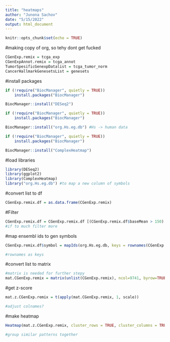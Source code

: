 ```yaml
---
title: "heatmaps"
author: "Junona Sachov"
date: "5/15/2022"
output: html_document
---
```


```r
knitr::opts_chunk$set(echo = TRUE)
```

#making copy of org, so tehy dont get fucked 
```r
CGenExp.remix = tcga_exp
CGenExpAnnot.remix = tcga_annot
TumorSpesificGenexpDatalist = tcga_tumor_norm
CancerHallmarkGenesetsList = genesets
```

#install packages 
```r
if (!require("BiocManager", quietly = TRUE))
    install.packages("BiocManager")

BiocManager::install("DESeq2")

if (!require("BiocManager", quietly = TRUE))
    install.packages("BiocManager")

BiocManager::install("org.Hs.eg.db") #Hs -> human data 

if (!require("BiocManager", quietly = TRUE))
    install.packages("BiocManager")

BiocManager::install("ComplexHeatmap")
```


#load libraries 
```r
library(DESeq2)
library(ggplot2)
library(ComplexHeatmap)
library("org.Hs.eg.db") #to map a new column of symbols
```


#convert list to df
```r
CGenExp.remix.df = as.data.frame(CGenExp.remix)
```

#Filter
```r
CGenExp.remix.df = CGenExp.remix.df [(CGenExp.remix.df$baseMean > 150) & (abs(CGenExp.remix.df$log2FoldChange) > 1.7),]
#if to much filter more
```



#map ensembl ids to gen symbols 
```r
CGenExp.remix.df$symbol = mapIds(org.Hs.eg.db, keys = rownames(CGenExp.remix), keytype = "ENSEMBL", column = "SYMBOL")

#rownames as keys
```

#convert list to matrix 
```r
#matrix is needed for further stepy 
mat.CGenExp.remix = matrix(unlist(CGenExp.remix), ncol=9741, byrow=TRUE)
```


#get z-score
```r
mat.z.CGenExp.remix = t(apply(mat.CGenExp.remix, 1, scale))

#adjust colnames?
```

#make heatmap 
```r
Heatmap(mat.z.CGenExp.remix, cluster_rows = TRUE, cluster_columns = TRUE, column_labels = colnames (mat.z.CGenExp.remix), name = z-score, row_labels = CGenExp.remix.df[rownames(mat.z.CGenExp.remix)]$symbol) 

#group similar patterns together 
```


